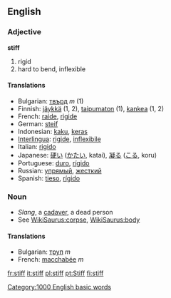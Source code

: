 ==English==

===Adjective===
'''stiff'''
# rigid
# hard to bend, inflexible

====Translations====
*Bulgarian: [[твърд]] ''m'' (1)
*Finnish: [[jäykkä]] (1, 2), [[taipumaton]] (1), [[kankea]] (1, 2)
*French: [[raide]], [[rigide]] 
*German: [[steif]] 
*Indonesian: [[kaku]], [[keras]]
*[[Interlingua]]: [[rigide]], [[inflexibile]] 
*Italian: [[rigido]]
*Japanese: [[硬い]] ([[かたい]], katai), [[凝る]] ([[こる]], koru)
*Portuguese: [[duro]], [[rígido]]
*Russian: [[упрямый]], [[жесткий]] 
*Spanish: [[tieso]], [[rígido]] 

===Noun===
* ''Slang'', a [[cadaver]], a dead person
*See [[WikiSaurus:corpse]], [[WikiSaurus:body]]

====Translations====
*Bulgarian: [[труп]] ''m''
*French: [[macchabée]] ''m''
[[Category:1000 English basic words]]

[[fr:stiff]]
[[it:stiff]]
[[pl:stiff]]
[[pt:Stiff]]
[[fi:stiff]]